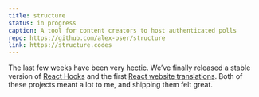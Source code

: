 ```yaml
---
title: structure
status: in progress
caption: A tool for content creators to host authenticated polls
repo: https://github.com/alex-oser/structure
link: https://structure.codes
---
```


The last few weeks have been very hectic. We’ve finally released a stable version of [React Hooks](https://reactjs.org/blog/2019/02/06/react-v16.8.0.html) and the first [React website translations](https://reactjs.org/blog/2019/02/23/is-react-translated-yet.html). Both of these projects meant a lot to me, and shipping them felt great.